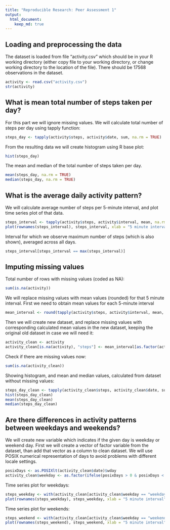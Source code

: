 ---
title: "Reproducible Research: Peer Assessment 1"
output: 
  html_document:
    keep_md: true
---


## Loading and preprocessing the data

The dataset is loaded from file "activity.csv" which should be in your R working directory (either copy file to your working directory, or change working directory to the location of the file). There should be 17568 observations in the dataset.

```{r}
activity <- read.csv("activity.csv")
str(activity)

```


## What is mean total number of steps taken per day?

For this part we will ignore missing values. 
We will calculate total number of steps per day using tapply function:
```{r}
steps_day <- tapply(activity$steps, activity$date, sum, na.rm = TRUE)
```

From the resulting data we will create histogram using R base plot:
```{r}
hist(steps_day)
```

The mean and median of the total number of steps taken per day.
```{r}
mean(steps_day, na.rm = TRUE)
median(steps_day, na.rm = TRUE)
```


## What is the average daily activity pattern?

We will calculate average number of steps per 5-minute interval, and plot time series plot of that data.
```{r}
steps_interval <- tapply(activity$steps, activity$interval, mean, na.rm = TRUE)
plot(rownames(steps_interval), steps_interval, xlab = "5 minute interval", ylab = "average number of steps", type = "l")
```

Interval for which we observe maximum number of steps (which is also shown), averaged across all days.
```{r}
steps_interval[steps_interval == max(steps_interval)]
```


## Imputing missing values

Total number of rows with missing values (coded as NA):
```{r}
sum(is.na(activity))
```

We will replace missing values with mean values (rounded) for that 5 minute interval. First we need to obtain mean values for each 5-minute interval
```{r}
mean_interval <- round(tapply(activity$steps, activity$interval, mean, na.rm = TRUE))
```

Then we will create new dataset, and replace missing values with corresponding calculated mean values in the new dataset, keeping the original old dataset in case we will need it:
```{r}
activity_clean <- activity
activity_clean[is.na(activity), "steps"] <- mean_interval[as.factor(activity_clean[is.na(activity), "interval"])]
```

Check if there are missing values now:
```{r}
sum(is.na(activity_clean))
```

Showing histogram, and mean and median values, calculated from dataset without missing values:
```{r}
steps_day_clean <- tapply(activity_clean$steps, activity_clean$date, sum)
hist(steps_day_clean)
mean(steps_day_clean)
median(steps_day_clean)
```


## Are there differences in activity patterns between weekdays and weekends?

We will create new variable which indicates if the given day is weekday or weekend day.
First we will create a vector of factor variable from the dataset, than add that vector as a column to clean dataset. We will use
POSIX numerical representation of days to avoid problems with different locale settings.
```{r}
posixDays <- as.POSIXlt(activity_clean$date)$wday
activity_clean$weekday <- as.factor(ifelse(posixDays > 0 & posixDays < 6, "weekday", "weekend"))
```

Time series plot for weekdays:
```{r}
steps_weekday <- with(activity_clean[activity_clean$weekday == "weekday", ], tapply(steps, interval, mean))
plot(rownames(steps_weekday), steps_weekday, xlab = "5 minute interval", ylab = "average number of steps", type = "l", main = "Weekdays activity")
```

Time series plot for weekends:
```{r}
steps_weekend <- with(activity_clean[activity_clean$weekday == "weekend", ], tapply(steps, interval, mean))
plot(rownames(steps_weekend), steps_weekend, xlab = "5 minute interval", ylab = "average number of steps", type = "l", main = "Weekends activity")
```